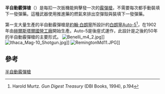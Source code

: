{{noteTA
|G1=軍事
|G2=長度單位
|G3=Firearms
}}
'''半自動霰彈槍'''（'''{{lang-en|Semi-automatic Shotgun}}'''）是每扣一次扳機能夠擊發一次的[[霰彈槍|霰彈槍]]，不需要每次都手動裝填下一發彈藥。這種武器使用推進藥的燃氣來排出空彈殼與裝填下一發彈藥。

第一支大量生產的半自動霰彈槍是[[約翰·白朗寧|約翰·白朗寧]]所設計的[[白朗寧Auto-5半自動霰彈槍|白朗寧Auto-5]]<ref>Harold Murtz. ''Gun Digest Treasury'' (DBI Books, 1994), p.194</ref>，在1902年由[[赫爾斯塔爾國營工廠|赫爾斯塔爾國營工廠]]開始生產。Auto-5是後座式運作，此設計是之後約50年的半自動霰彈槍的主要形式。
[[Image:Benelli_m4_2.jpg|thumb]]]]
[[Image:Ithaca_Mag-10_Shotgun.jpg|thumb]]]]
[[File:RemingtonMd11.JPG|thumb]]]]

==參考==
{{reflist}}

[[分類:半自動霰彈槍|]]